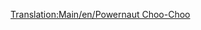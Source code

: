[[Translation:Main/en/Powernaut Choo-Choo]]{{en/-}}{{Template:Поезда/Ru
|Image=[[File:en/Powernautchoochoo.png]]
|Name=Powernaut Choo-Choo
|Cost=£ 17578 (878900 р.)
|Speed=96 км/ч (60 миль/ч)
|Weight=130 т
|Power=900 л.с. (671 кВт)
|Annual=£ 2132 (106600 р.)
|Designed=1952
|Lifespan=20 
|Capacity=нет
|Description=Немного получше, чем Ploddyphut Choo-Choo, но ничего особенного.
|Real-life=Вымышленный
}}